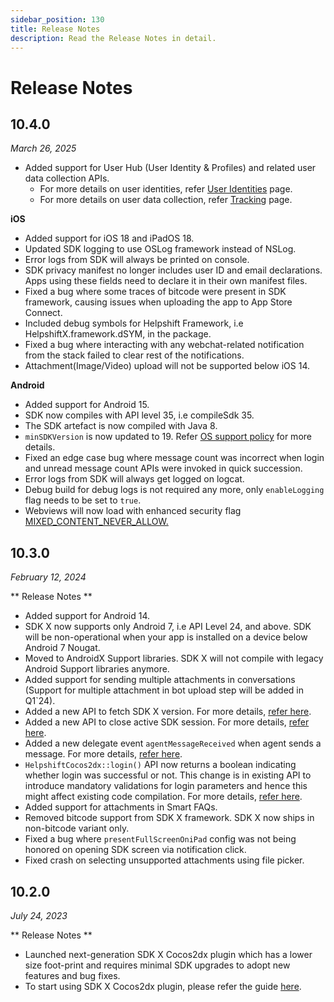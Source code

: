 ```yaml
---
sidebar_position: 130
title: Release Notes
description: Read the Release Notes in detail.
---
```



# Release Notes

<LatestSdkVersion>

## 10.4.0

_March 26, 2025_

<DownloadButton
  text="Download SDK"
  link="[% sdkx-cocos2dx.plugin_url %]"
  classes="mb-4"
/>

- Added support for User Hub (User Identity & Profiles) and related user data collection APIs.
  - For more details on user identities, refer [User Identities](/sdkx-cocos2dx/identity-user-hub/) page.
  - For more details on user data collection, refer [Tracking](/sdkx-cocos2dx/tracking/#update-global-user-data) page.

**iOS**

- Added support for iOS 18 and iPadOS 18.
- Updated SDK logging to use OSLog framework instead of NSLog.
- Error logs from SDK will always be printed on console.
- SDK privacy manifest no longer includes user ID and email declarations. Apps using these fields need to declare it in their own manifest files.
- Fixed a bug where some traces of bitcode were present in SDK framework, causing issues when uploading the app to App Store Connect.
- Included debug symbols for Helpshift Framework, i.e HelpshiftX.framework.dSYM, in the package.
- Fixed a bug where interacting with any webchat-related notification from the stack failed to clear rest of the notifications.
- Attachment(Image/Video) upload will not be supported below iOS 14.

**Android**

- Added support for Android 15.
- SDK now compiles with API level 35, i.e compileSdk 35.
- The SDK artefact is now compiled with Java 8.
- `minSDKVersion` is now updated to 19. Refer [OS support policy](/sdkx-cocos2dx/getting-started/#version-requirements) for more details.
- Fixed an edge case bug where message count was incorrect when login and unread message count APIs were invoked in quick succession.
- Error logs from SDK will always get logged on logcat.
- Debug build for debug logs is not required any more, only `enableLogging` flag needs to be set to `true`.
- Webviews will now load with enhanced security flag [MIXED_CONTENT_NEVER_ALLOW.](https://developer.android.com/reference/android/webkit/WebSettings#MIXED_CONTENT_NEVER_ALLOW)

## 10.3.0

_February 12, 2024_

</LatestSdkVersion>

** Release Notes **

- Added support for Android 14.
- SDK X now supports only Android 7, i.e API Level 24, and above. SDK will be non-operational when your app is installed on a device below Android 7 Nougat.
- Moved to AndroidX Support libraries. SDK X will not compile with legacy Android Support libraries anymore.
- Added support for sending multiple attachments in conversations (Support for multiple attachment in bot upload step will be added in Q1`24).
- Added a new API to fetch SDK X version. For more details, [refer here](/sdkx-cocos2dx/support-tools/#get-sdk-version).
- Added a new API to close active SDK session. For more details, [refer here](/sdkx-cocos2dx/support-tools/#close-session).
- Added a new delegate event `agentMessageReceived` when agent sends a message. For more details, [refer here](/sdkx-cocos2dx/delegates/#agent-message-received).
- `HelpshiftCocos2dx::login()` API now returns a boolean indicating whether login was successful or not. This change is in existing API to introduce mandatory validations for login parameters and hence this might affect existing code compilation. For more details, [refer here](/sdkx-cocos2dx/users#logging-in-users).
- Added support for attachments in Smart FAQs.
- Removed bitcode support from SDK X framework. SDK X now ships in non-bitcode variant only.
- Fixed a bug where `presentFullScreenOniPad` config was not being honored on opening SDK screen via notification click.
- Fixed crash on selecting unsupported attachments using file picker.

## 10.2.0

_July 24, 2023_

** Release Notes **

- Launched next-generation SDK X Cocos2dx plugin which has a lower size foot-print and requires minimal SDK upgrades to adopt new features and bug fixes.
- To start using SDK X Cocos2dx plugin, please refer the guide [here](/sdkx-cocos2dx/getting-started).
